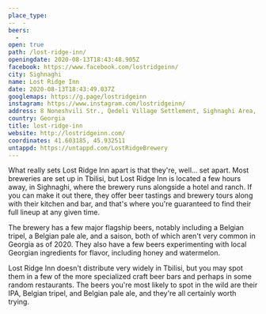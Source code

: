```yaml
---
place_type: 
--  - 
beers: 
  - 
open: true
path: /lost-ridge-inn/
openingdate: 2020-08-13T18:43:48.905Z
facebook: https://www.facebook.com/lostridgeinn/
city: Sighnaghi
name: Lost Ridge Inn
date: 2020-08-13T18:43:49.037Z
googlemaps: https://g.page/lostridgeinn
instagram: https://www.instagram.com/lostridgeinn/
address: 8 Noneshvili Str., Qedeli Village Settlement, Sighnaghi Area, Sighnaghi, Georgia
country: Georgia
title: lost-ridge-inn
website: http://lostridgeinn.com/
coordinates: 41.603185, 45.932511
untappd: https://untappd.com/LostRidgeBrewery
---
```

What really sets Lost Ridge Inn apart is that they're, well... set apart. Most breweries are set up in Tbilisi, but Lost Ridge Inn is located a few hours away, in Sighnaghi, where the brewery runs alongside a hotel and ranch. If you can make it out there, they offer beer tastings and brewery tours along with their kitchen and bar, and that's where you're guaranteed to find their full lineup at any given time. 

The brewery has a few major flagship beers, notably including a Belgian tripel, a Belgian pale ale, and a saison, both of which aren't very common in Georgia as of 2020. They also have a few beers experimenting with local Georgian ingredients for flavor, including honey and watermelon. 

Lost Ridge Inn doesn't distribute very widely in Tbilisi, but you may spot them in a few of the more specialized craft beer bars and perhaps in some random restaurants. The beers you're most likely to spot in the wild are their IPA, Belgian tripel, and Belgian pale ale, and they're all certainly worth trying. 